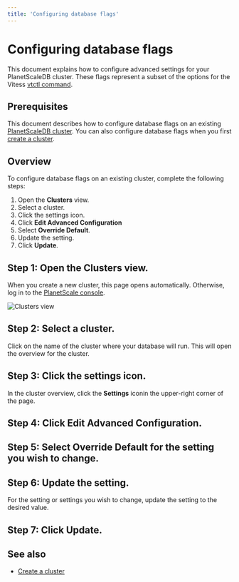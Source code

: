 ```yaml
---
title: 'Configuring database flags'
---
```


# Configuring database flags

This document explains how to configure advanced settings for your PlanetScaleDB cluster. These flags represent a subset of the options for the Vitess [vtctl command](https://vitess.io/docs/reference/programs/vtctl/).

## Prerequisites

This document describes how to configure database flags on an existing [PlanetScaleDB cluster](/psdb/clusters). You can also configure database flags when you first [create a cluster](/psdb/creating-cluster).

## Overview

To configure database flags on an existing cluster, complete the following steps:

1. Open the **Clusters** view.
2. Select a cluster.
3. Click the settings icon. <!-- image -->
4. Click **Edit Advanced Configuration**
5. Select **Override Default**.
6. Update the setting.
7. Click **Update**.

## Step 1: Open the **Clusters** view.

When you create a new cluster, this page opens automatically. Otherwise, log in to the [PlanetScale console](https://console.planetscale.com/).

![Clusters view](/img/docs/clusters-view.png)

## Step 2: Select a cluster.

Click on the name of the cluster where your database will run. This will open the overview for the cluster.

## Step 3: Click the settings icon.

In the cluster overview, click the **Settings** iconin the upper-right corner of the page.

## Step 4: Click **Edit Advanced Configuration**.

## Step 5: Select **Override Default** for the setting you wish to change.

## Step 6: Update the setting.

For the setting or settings you wish to change, update the setting to the desired value.

## Step 7: Click **Update**.

## See also

- [Create a cluster](creating-cluster)
